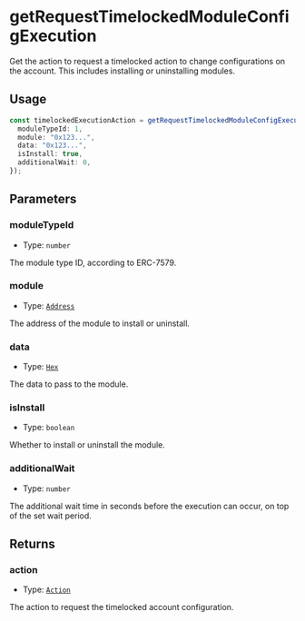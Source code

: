 # getRequestTimelockedModuleConfigExecution

Get the action to request a timelocked action to change configurations on the account. This includes installing or uninstalling modules.

## Usage

```typescript copy
const timelockedExecutionAction = getRequestTimelockedModuleConfigExecution({
  moduleTypeId: 1,
  module: "0x123...",
  data: "0x123...",
  isInstall: true,
  additionalWait: 0,
});
```

## Parameters

### moduleTypeId

- Type: `number`

The module type ID, according to ERC-7579.

### module

- Type: [`Address`](https://viem.sh/docs/glossary/types#address)

The address of the module to install or uninstall.

### data

- Type: [`Hex`](https://viem.sh/docs/glossary/types#hex)

The data to pass to the module.

### isInstall

- Type: `boolean`

Whether to install or uninstall the module.

### additionalWait

- Type: `number`

The additional wait time in seconds before the execution can occur, on top of the set wait period.

## Returns

### action

- Type: [`Action`](/module-sdk/glossary/types#action)

The action to request the timelocked account configuration.
